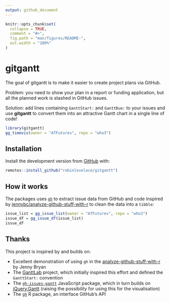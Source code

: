 ```yaml
---
output: github_document
---
```


<!-- README.md is generated from README.Rmd. Please edit that file -->

```r
knitr::opts_chunk$set(
  collapse = TRUE,
  comment = "#>",
  fig.path = "man/figures/README-",
  out.width = "100%"
)
```

# gitgantt

<!-- badges: start -->
<!-- badges: end -->

The goal of gitgantt is to make it easier to create project plans via GitHub.

Problem: you need to show your plan in a report or funding application, but all the planned work is stashed in GitHub issues.

Solution: add lines containing `GanttStart: ` and `GanttDue: ` to your issues and use **gitgantt** to convert them into an attractive Gantt chart in a single line of code!

```r
library(gitgantt)
gg_timevis(owner = "ATFutures", repo = "who3")
```

## Installation

<!-- You can install the released version of gitgantt from [CRAN](https://CRAN.R-project.org) with: -->

<!-- ``` r -->
<!-- install.packages("gitgantt") -->
<!-- ``` -->

Install the development version from [GitHub](https://github.com/) with:

``` r
remotes::install_github("robinlovelace/gitgantt")
```

## How it works

The packages uses [`gh`]() to extract issue data from GitHub and code inspired by [jennybc/analyze-github-stuff-with-r](https://github.com/jennybc/analyze-github-stuff-with-r) to clean the data into a `tibble`:

```r
issue_list = gg_issue_list(owner = "ATFutures", repo = "who3")
issue_df = gg_issue_df(issue_list)
issue_df
```

## Thanks

This project is inspired by and builds on:

- Excellent demonstration of using `gh` in the [analyze-github-stuff-with-r](https://github.com/jennybc/analyze-github-stuff-with-r) by Jenny Bryan
- The [GanttLab](https://www.ganttlab.org/) project, which initially inspired this effort and defined the `GanttStart: ` convention
- The [`gh-issues-gantt`](https://github.com/neyric/gh-issues-gantt) JavaScript package, which in turn builds on [jQuery.Gantt](http://taitems.github.com/jQuery.Gantt/) (raising the possibility for using this for the visualisation)
- The [`gh`](https://github.com/r-lib/gh) R package, an interface GitHub's API
